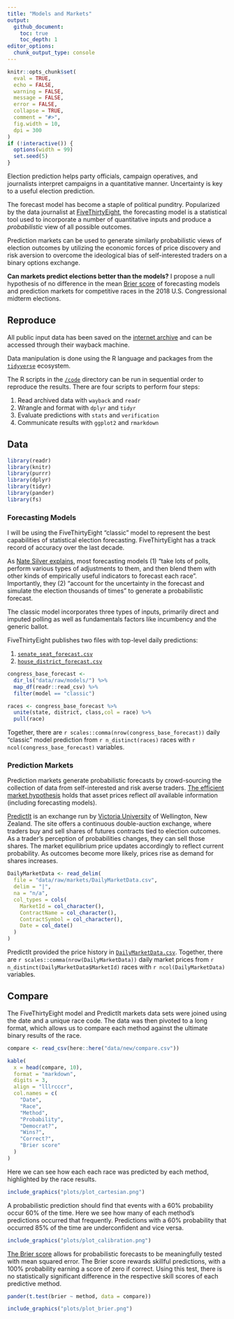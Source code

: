 ```yaml
---
title: "Models and Markets"
output: 
  github_document:
    toc: true
    toc_depth: 1
editor_options: 
  chunk_output_type: console
---
```


```r
knitr::opts_chunk$set(
  eval = TRUE,
  echo = FALSE,
  warning = FALSE,
  message = FALSE,
  error = FALSE,
  collapse = TRUE,
  comment = "#>",
  fig.width = 10,
  dpi = 300
)
if (!interactive()) {
  options(width = 99)
  set.seed(5)
}
```

Election prediction helps party officials, campaign operatives, and journalists
interpret campaigns in a quantitative manner. Uncertainty is key to a useful
election prediction.

The forecast model has become a staple of political punditry. Popularized by the
data journalist at [FiveThirtyEight][538], the forecasting model is a
statistical tool used to incorporate a number of quantitative inputs and produce
a _probabilistic_ view of all possible outcomes.

Prediction markets can be used to generate similarly probabilistic views of
election outcomes by utilizing the economic forces of price discovery and risk
aversion to overcome the ideological bias of self-interested traders on a binary
options exchange.

**Can markets predict elections better than the models?** I propose a null
hypothesis of no difference in the mean [Brier score][bs] of forecasting models
and prediction markets for competitive races in the 2018 U.S. Congressional
midterm elections.

## Reproduce

All public input data has been saved on the [internet archive][ia] and can be
accessed through their wayback machine.

Data manipulation is done using the R language and packages from the
[`tidyverse`][tv] ecosystem.

The R scripts in the [`/code`](/code) directory can be run in sequential order
to reproduce the results. There are four scripts to perform four steps:

1. Read archived data with `wayback` and `readr`
2. Wrangle and format with `dplyr` and `tidyr`
3. Evaluate predictions with `stats` and `verification`
4. Communicate results with `ggplot2` and `rmarkdown`

## Data

```r
library(readr)
library(knitr)
library(purrr)
library(dplyr)
library(tidyr)
library(pander)
library(fs)
```

### Forecasting Models

I will be using the FiveThirtyEight "classic" model to represent the best
capabilities of statistical election forecasting. FiveThirtyEight has a track
record of accuracy over the last decade.

As [Nate Silver explains][mw18], most forecasting models (1) "take lots of
polls, perform various types of adjustments to them, and then blend them with
other kinds of empirically useful indicators to forecast each race".
Importantly, they (2) "account for the uncertainty in the forecast and simulate
the election thousands of times" to generate a probabilistic forecast.

The classic model incorporates three types of inputs, primarily direct and
imputed polling as well as fundamentals factors like incumbency and the generic
ballot.

FiveThirtyEight publishes two files with top-level daily predictions:

1. [`senate_seat_forecast.csv`][sf]
2. [`house_district_forecast.csv`][hf]

```r
congress_base_forecast <- 
  dir_ls("data/raw/models/") %>% 
  map_df(readr::read_csv) %>% 
  filter(model == "classic")

races <- congress_base_forecast %>% 
  unite(state, district, class,col = race) %>% 
  pull(race)
```

Together, there are `r scales::comma(nrow(congress_base_forecast))` daily
"classic" model prediction from `r n_distinct(races)` races with 
`r ncol(congress_base_forecast)` variables.

### Prediction Markets

Prediction markets generate probabilistic forecasts by crowd-sourcing the
collection of data from self-interested and risk averse traders. 
[The efficient market hypothesis][efm] holds that asset prices reflect _all_ 
available information (including forecasting models).

[PredictIt][pi] is an exchange run by [Victoria University][nz] of Wellington,
New Zealand. The site offers a continuous double-auction exchange, where traders
buy and sell shares of futures contracts tied to election outcomes. As a
trader's perception of probabilities changes, they can sell those shares. The
market equilibrium price updates accordingly to reflect current probability. As
outcomes become more likely, prices rise as demand for shares increases.

```r
DailyMarketData <- read_delim(
  file = "data/raw/markets/DailyMarketData.csv",
  delim = "|",
  na = "n/a",
  col_types = cols(
    MarketId = col_character(),
    ContractName = col_character(),
    ContractSymbol = col_character(),
    Date = col_date()
  )
)
```

PredictIt provided the price history in [`DailyMarketData.csv`][dmd]. Together, 
there are `r scales::comma(nrow(DailyMarketData))` daily market prices from 
`r n_distinct(DailyMarketData$MarketId)` races with  `r ncol(DailyMarketData)` 
variables.

## Compare

The FiveThirtyEight model and PredictIt markets data sets were joined using the
date and a unique race code. The data was then pivoted to a long format,
which allows us to compare each method against the ultimate binary results of
the race.

```r
compare <- read_csv(here::here("data/new/compare.csv"))
```

```r
kable(
  x = head(compare, 10),
  format = "markdown",
  digits = 3,
  align = "lllrcccr",
  col.names = c(
    "Date",
    "Race",
    "Method",
    "Probability",
    "Democrat?",
    "Wins?",
    "Correct?",
    "Brier score"
  )
)
```

Here we can see how each each race was predicted by each method, highlighted by
the race results.

```r
include_graphics("plots/plot_cartesian.png")
```

A probabilistic prediction should find that events with a 60% probability occur
60% of the time. Here we see how many of each method's predictions occurred that
frequently. Predictions with a 60% probability that occurred 85% of the time are
underconfident and vice versa.

```r
include_graphics("plots/plot_calibration.png")
```

[The Brier score][bs] allows for probabilistic forecasts to be meaningfully
tested with mean squared error. The Brier score rewards skillful predictions,
with a 100% probability earning a score of zero if correct. Using this test,
there is no statistically significant difference in the respective skill scores
of each predictive method.

```r
pander(t.test(brier ~ method, data = compare))
```

```r
include_graphics("plots/plot_brier.png")
```

[538]: https://fivethirtyeight.com/
[ia]: https://archive.org/
[tv]: https://github.com/tidyverse/
[mw14]: https://fivethirtyeight.com/features/how-the-fivethirtyeight-senate-forecast-model-works/
[mw18]: https://fivethirtyeight.com/methodology/how-fivethirtyeights-house-and-senate-models-work/
[pr]: https://projects.fivethirtyeight.com/pollster-ratings/
[mc]: https://en.wikipedia.org/wiki/Monte_Carlo_method
[sf]: https://projects.fivethirtyeight.com/congress-model-2018/senate_seat_forecast.csv
[hf]: https://projects.fivethirtyeight.com/congress-model-2018/house_district_forecast.csv
[efm]: https://en.wikipedia.org/wiki/Efficient-market_hypothesis
[pi]: https://www.predictit.org/
[nz]: https://www.victoria.ac.nz/
[td]: http://vita.had.co.nz/papers/tidy-data.html
[bs]: https://en.wikipedia.org/wiki/Brier_score
[dmd]: data/raw/DailyMarketData.csv
